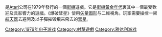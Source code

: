 {{NoteTA
| G1=Games
}}

{{vgname|爆破彗星|en=Asteroids}}是[[Atari|Atari]]公司在1979年發行的一個[[街機|街機]]遊戲。它是[[街機黃金年代|街機黃金年代]]裏其中一個最受歡迎及具影響力的遊戲。《爆破彗星》使用[[矢量图形|矢量图形]]与二維視角。玩家需要操控一架[[航天器|航天器]]去避開及以子彈摧毁飛來飛去的[[彗星|彗星]]。

{{DEFAULTSORT:Asteroids}}
[[Category:1979年电子游戏|Category:1979年电子游戏]]
[[Category:射擊遊戲|Category:射擊遊戲]]
[[Category:雅达利游戏|Category:雅达利游戏]]

{{Atari-stub}}
{{Arcade-stub}}
{{shooter-videogame-stub}}